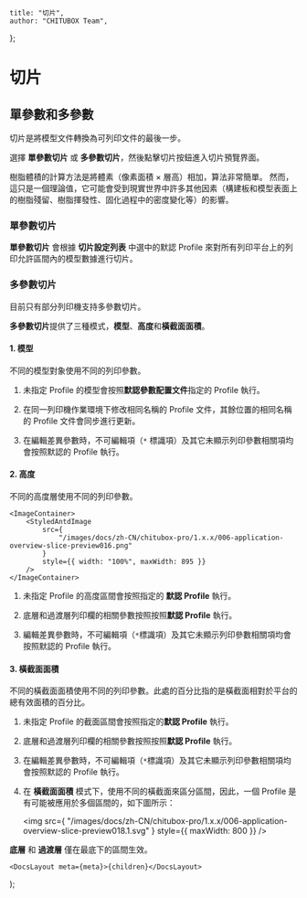 
	title: "切片",
	author: "CHITUBOX Team",
};

# 切片

## 單參數和多參數

切片是將模型文件轉換為可列印文件的最後一步。

選擇 **單參數切片** 或 **多參數切片**，然後點擊切片按鈕進入切片預覽界面。

<ImageContainer>
	<StyledAntdImage
		src={
			"/images/docs/zh-CN/chitubox-pro/1.x.x/006-application-overview-slice-preview001.png"
		}
	/>
</ImageContainer>

<ImageContainer>
	<StyledAntdImage
		src={
			"/images/docs/zh-CN/chitubox-pro/1.x.x/006-application-overview-slice-preview002.png"
		}
		style={{ width: "100%", maxWidth: 895 }}
	/>
</ImageContainer>

<Admonition type="note" title="注意">
	樹脂體積的計算方法是將體素（像素面積 × 層高）相加，算法非常簡單。
	然而，這只是一個理論值，它可能會受到現實世界中許多其他因素（構建板和模型表面上的樹脂殘留、樹脂揮發性、固化過程中的密度變化等）的影響。
</Admonition>

### 單參數切片

**單參數切片** 會根據 **切片設定列表** 中選中的默認 Profile 來對所有列印平台上的列印允許區間內的模型數據進行切片。

### 多參數切片

<Admonition type="note" title="注意">
	目前只有部分列印機支持多參數切片。
</Admonition>

**多參數切片**提供了三種模式，**模型**、**高度**和**橫截面面積**。

#### 1. 模型

不同的模型對象使用不同的列印參數。

<ImageContainer>
	<StyledAntdImage
		src={
			"/images/docs/zh-CN/chitubox-pro/1.x.x/006-application-overview-slice-preview017.png"
		}
	/>
</ImageContainer>

1. 未指定 Profile 的模型會按照**默認參數配置文件**指定的 Profile 執行。

	<ImageContainer>
		<StyledAntdImage
			src={
				"/images/docs/zh-CN/chitubox-pro/1.x.x/006-application-overview-slice-preview017.1.1.png"
			}
		/>
	</ImageContainer>

1. 在同一列印機作業環境下修改相同名稱的 Profile 文件，其餘位置的相同名稱的 Profile 文件會同步進行更新。

1. 在編輯差異參數時，不可編輯項（`*` 標識項）及其它未顯示列印參數相關項均會按照默認的 Profile 執行。

	<ImageContainer>
		<StyledAntdImage
			src={
				"/images/docs/zh-CN/chitubox-pro/1.x.x/006-application-overview-slice-preview017.1.png"
			}
		/>
	</ImageContainer>

#### 2. 高度

不同的高度層使用不同的列印參數。

	<ImageContainer>
		<StyledAntdImage
			src={
				"/images/docs/zh-CN/chitubox-pro/1.x.x/006-application-overview-slice-preview016.png"
			}
			style={{ width: "100%", maxWidth: 895 }}
		/>
	</ImageContainer>

1. 未指定 Profile 的高度區間會按照指定的 **默認 Profile** 執行。

	<ImageContainer>
		<StyledAntdImage
			src={
				"/images/docs/zh-CN/chitubox-pro/1.x.x/006-application-overview-slice-preview016.1.png"
			}
		/>
	</ImageContainer>

1. 底層和過渡層列印欄的相關參數按照按照**默認 Profile** 執行。

1. 編輯差異參數時，不可編輯項（`*`標識項）及其它未顯示列印參數相關項均會按照默認的 Profile 執行。

	<ImageContainer>
		<StyledAntdImage
			src={
				"/images/docs/zh-CN/chitubox-pro/1.x.x/006-application-overview-slice-preview016.2.png"
			}
		/>
	</ImageContainer>

	<ImageContainer>
		<StyledAntdImage
			src={
				"/images/docs/zh-CN/chitubox-pro/1.x.x/006-application-overview-slice-preview016.3.png"
			}
		/>
	</ImageContainer>

#### 3. 橫截面面積

不同的橫截面面積使用不同的列印參數。此處的百分比指的是橫截面相對於平台的總有效面積的百分比。

<ImageContainer>
	<StyledAntdImage
		src={
			"/images/docs/zh-CN/chitubox-pro/1.x.x/006-application-overview-slice-preview018.png"
		}
	/>
</ImageContainer>

1. 未指定 Profile 的截面區間會按照指定的**默認 Profile** 執行。

1. 底層和過渡層列印欄的相關參數按照按照**默認 Profile** 執行。

1. 在編輯差異參數時，不可編輯項（`*`標識項）及其它未顯示列印參數相關項均會按照默認的 Profile 執行。

    <ImageContainer>
    	<StyledAntdImage
    		src={
    			"/images/docs/zh-CN/chitubox-pro/1.x.x/006-application-overview-slice-preview019.png"
    		}
    	/>
    </ImageContainer>

    <ImageContainer>
    	<StyledAntdImage
    		src={
    			"/images/docs/zh-CN/chitubox-pro/1.x.x/006-application-overview-slice-preview020.png"
    		}
    	/>
    </ImageContainer>

1. 在 **橫截面面積** 模式下，使用不同的橫截面來區分區間，因此，一個 Profile 是有可能被應用於多個區間的，如下圖所示：

    <img
    	src={
    		"/images/docs/zh-CN/chitubox-pro/1.x.x/006-application-overview-slice-preview018.1.svg"
    	}
    	style={{ maxWidth: 800 }}
    />

<b>底層</b> 和 <b>過渡層</b> 僅在最底下的區間生效。

	<DocsLayout meta={meta}>{children}</DocsLayout>
);
